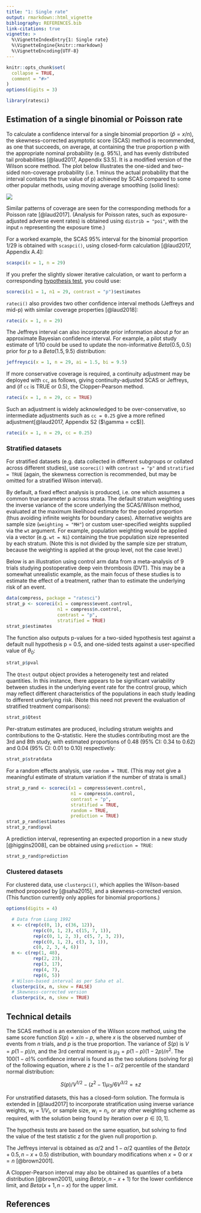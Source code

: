 ```yaml
---
title: "1: Single rate"
output: rmarkdown::html_vignette
bibliography: REFERENCES.bib
link-citations: true
vignette: >
  %\VignetteIndexEntry{1: Single rate}
  %\VignetteEngine{knitr::rmarkdown}
  %\VignetteEncoding{UTF-8}
---
```


```r
knitr::opts_chunk$set(
  collapse = TRUE,
  comment = "#>"
)
options(digits = 3)
```

```r
library(ratesci)
```

## Estimation of a single binomial or Poisson rate

To calculate a confidence interval for a single binomial proportion ($\hat p = x/n$), the skewness-corrected asymptotic score (SCAS) method is recommended, as one that succeeds, on average, at containing the true proportion p with the appropriate nominal probability (e.g. 95%), and has evenly distributed tail probabilities [@laud2017, Appendix S3.5]. It is a modified version of the Wilson score method. The plot below illustrates the one-sided and two-sided non-coverage probability (i.e. 1 minus the actual probability that the interval contains the true value of p) achieved by SCAS compared to some other popular methods, using moving average smoothing (solid lines):

![](images/singlepropLNCP50_small.jpg)

Similar patterns of coverage are seen for the corresponding methods for a Poisson rate [@laud2017]. (Analysis for Poisson rates, such as exposure-adjusted adverse event rates) is obtained using `distrib = "poi"`, with the input `n` representing the exposure time.)

For a worked example, the SCAS 95% interval for the binomial proportion 1/29 is obtained with `scaspci()`, using closed-form calculation [@laud2017, Appendix A.4]:

```r
scaspci(x = 1, n = 29)
```

If you prefer the slightly slower iterative calculation, or want to perform a corresponding [hypothesis test](https://petelaud.github.io/ratesci/articles/tests.html), you could use:

```r
scoreci(x1 = 1, n1 = 29, contrast = "p")$estimates
```

`rateci()` also provides two other confidence interval methods (Jeffreys and mid-p) with similar coverage properties [@laud2018]:

```r
rateci(x = 1, n = 29)
```

The Jeffreys interval can also incorporate prior information about $p$ for an approximate Bayesian confidence interval. For example, a pilot study estimate of 1/10 could be used to update the non-informative $Beta(0.5, 0.5)$ prior for $p$ to a $Beta(1.5, 9.5)$ distribution:

```r
jeffreysci(x = 1, n = 29, ai = 1.5, bi = 9.5)
```

If more conservative coverage is required, a continuity adjustment may be deployed with `cc`, as follows, giving continuity-adjusted SCAS or Jeffreys, and (if `cc` is TRUE or 0.5), the Clopper-Pearson method.

```r
rateci(x = 1, n = 29, cc = TRUE)
```

Such an adjustment is widely acknowledged to be over-conservative, so intermediate adjustments such as `cc = 0.25` give a more refined adjustment[@laud2017, Appendix S2 ($\gamma = cc$)].

```r
rateci(x = 1, n = 29, cc = 0.25)
```

### Stratified datasets

For stratified datasets (e.g. data collected in different subgroups or collated across different studies), use `scoreci()` with `contrast = "p"` and `stratified = TRUE` (again, the skewness correction is recommended, but may be omitted for a stratified Wilson interval).

By default, a fixed effect analysis is produced, i.e. one which assumes a common true parameter p across strata. The default stratum weighting uses the inverse variance of the score underlying the SCAS/Wilson method, evaluated at the maximum likelihood estimate for the pooled proportion (thus avoiding infinite weights for boundary cases). Alternative weights are sample size (`weighting = "MH"`) or custom user-specified weights supplied via the `wt` argument. For example, population weighting would be applied via a vector (e.g. `wt = Ni`) containing the true population size represented by each stratum. (Note this is not divided by the sample size per stratum, because the weighting is applied at the group level, not the case level.)

Below is an illustration using control arm data from a meta-analysis of 9 trials studying postoperative deep vein thrombosis (DVT). This may be a somewhat unrealistic example, as the main focus of these studies is to estimate the effect of a treatment, rather than to estimate the underlying risk of an event.

```r
data(compress, package = "ratesci")
strat_p <- scoreci(x1 = compress$event.control, 
                   n1 = compress$n.control, 
                   contrast = "p", 
                   stratified = TRUE)
strat_p$estimates
```

The function also outputs p-values for a two-sided hypothesis test against a default null hypothesis p = 0.5, and one-sided tests against a user-specified value of $\theta_0$:

```r
strat_p$pval
```

The `Qtest` output object provides a heterogeneity test and related quantities. In this instance, there appears to be significant variability between studies in the underlying event rate for the control group, which may reflect different characteristics of the populations in each study leading to different underlying risk. (Note this need not prevent the evaluation of stratified treatment comparisons):

```r
strat_p$Qtest
```

Per-stratum estimates are produced, including stratum weights and contributions to the Q-statistic. Here the studies contributing most are the 3rd and 8th study, with estimated proportions of 0.48 (95% CI: 0.34 to 0.62) and 0.04 (95% CI: 0.01 to 0.10) respectively:

```r
strat_p$stratdata
```

For a random effects analysis, use `random = TRUE`. (This may not give a meaningful estimate of stratum variation if the number of strata is small.)

```r
strat_p_rand <- scoreci(x1 = compress$event.control, 
                        n1 = compress$n.control, 
                        contrast = "p", 
                        stratified = TRUE, 
                        random = TRUE,
                        prediction = TRUE)
strat_p_rand$estimates
strat_p_rand$pval
```

A prediction interval, representing an expected proportion in a new study [@higgins2008], can be obtained using `prediction = TRUE`:

```r
strat_p_rand$prediction
```

### Clustered datasets

For clustered data, use `clusterpci()`, which applies the Wilson-based method proposed by [@saha2015], and a skewness-corrected version. (This function currently only applies for binomial proportions.)

```r
options(digits = 4)
```

```r
  # Data from Liang 1992
  x <- c(rep(c(0, 1), c(36, 12)),
          rep(c(0, 1, 2), c(15, 7, 1)),
          rep(c(0, 1, 2, 3), c(5, 7, 3, 2)),
          rep(c(0, 1, 2), c(3, 3, 1)),
          c(0, 2, 3, 4, 6))
  n <- c(rep(1, 48),
          rep(2, 23),
          rep(3, 17),
          rep(4, 7),
          rep(6, 5))
  # Wilson-based interval as per Saha et al.
  clusterpci(x, n, skew = FALSE)
  # Skewness-corrected version
  clusterpci(x, n, skew = TRUE)
```

## Technical details

The SCAS method is an extension of the Wilson score method, using the same score function $S(p) = x / n - p$, where $x$ is the observed number of events from $n$ trials, and $p$ is the true proportion. The variance of $S(p)$ is $V = p(1 - p)/n$, and the 3rd central moment is $\mu_3 = p(1 - p)(1 - 2p)/n^2$. The $100(1 - \alpha)\%$ confidence interval is found as the two solutions (solving for p) of the following equation, where $z$ is the $1 - \alpha / 2$ percentile of the standard normal distribution:

$$
S(p)/V^{1/2} - (z^2 - 1)\mu_3/6V^{3/2} = \pm z
$$

For unstratified datasets, this has a closed-form solution. The formula is extended in [@laud2017] to incorporate stratification using inverse variance weights, $w_i = 1 / V_i$, or sample size, $w_i = n_i$, or any other weighting scheme as required, with the solution being found by iteration over $p \in [0, 1]$.

The hypothesis tests are based on the same equation, but solving to find the value of the test statistic z for the given null proportion p.

The Jeffreys interval is obtained as $\alpha / 2$ and $1 - \alpha / 2$ quantiles of the $Beta(x + 0.5, n - x + 0.5)$ distribution, with boundary modifications when $x = 0$ or $x = n$ [@brown2001].

A Clopper-Pearson interval may also be obtained as quantiles of a beta distribution [@brown2001], using $Beta(x, n - x + 1)$ for the lower confidence limit, and $Beta(x + 1, n - x)$ for the upper limit.

<!-- The mid-p interval requires iteration to identify limits satisfying the inequalities specified ... -->

<!-- ## Additional details -->

<!-- Confidence intervals for a single binomial proportion, x/n, have a long history. The 'classic' ('conventional' / 'textbook') method everyone learns about in school is known as the Wald method, based on a large-sample "simple asymptotic" Normal approximation. It is easily demonstrated that this method generally fails to achieve the nominal confidence level, even when n is quite large. In other words, a 95% Wald confidence interval will contain the true value of p less than 95% of the time. For small proportions, the actual coverage can be alarmingly low. the Wald method can also produce intervals that contain impossible negative values of p, and an extremely unrealistic interval of [0, 0] when x = 0. -->

## References
